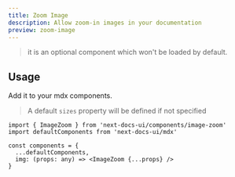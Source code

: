 ```yaml
---
title: Zoom Image
description: Allow zoom-in images in your documentation
preview: zoom-image
---
```


> it is an optional component which won't be loaded by default.

## Usage

Add it to your mdx components.

> A default `sizes` property will be defined if not specified

```tsx
import { ImageZoom } from 'next-docs-ui/components/image-zoom'
import defaultComponents from 'next-docs-ui/mdx'

const components = {
  ...defaultComponents,
  img: (props: any) => <ImageZoom {...props} />
}
```
